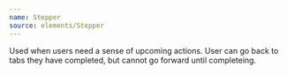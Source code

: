 ```yaml
---
name: Stepper
source: elements/Stepper
---
```


Used when users need a sense of upcoming actions. User can go back to tabs they
have completed, but cannot go forward until completeing.

<Playground>
  <Stepper initialTabIndex={2} currentStepIndex={2} disableNavigation={false}>
    <Step name="Review" />
    <Step name="Confirm" />
    <Step name="Pay" />
  </Stepper>
</Playground>
